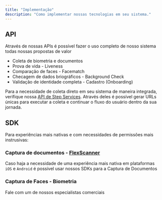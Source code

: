```yaml
---
title: "Implementação"
description: "Como implementar nossas tecnologias em seu sistema."
---
```


## API

Através de nossas APIs é possível fazer o uso completo de nosso sistema todas nossas propostas de valor

- Coleta de biometria e documentos
- Prova de vida - Liveness
- Comparação de faces - Facematch
- Checagem de dados briográficos - Background Check
- Validação de identidade completa - Cadastro (Onboarding)

Para a necessidade de coleta direto em seu sistema de maneira integrada, verifique nossa [API de Step Services](/api-reference/steps-services). Através deles é possível gerar URLs únicas para executar a coleta e continuar o fluxo do usuário dentro da sua jornada.

## SDK

Para experiências mais nativas e com necessidades de permissões mais instrusivas:

### Captura de documentos - [FlexScanner](/flexscanner/android)

Caso haja a necessidade de uma experiência mais nativa em plataformas `iOS` e `Android` é possível usar nossos SDKs para a Captura de Documentos

### Captura de Faces - Biometria

Fale com um de nossos especialistas comerciais